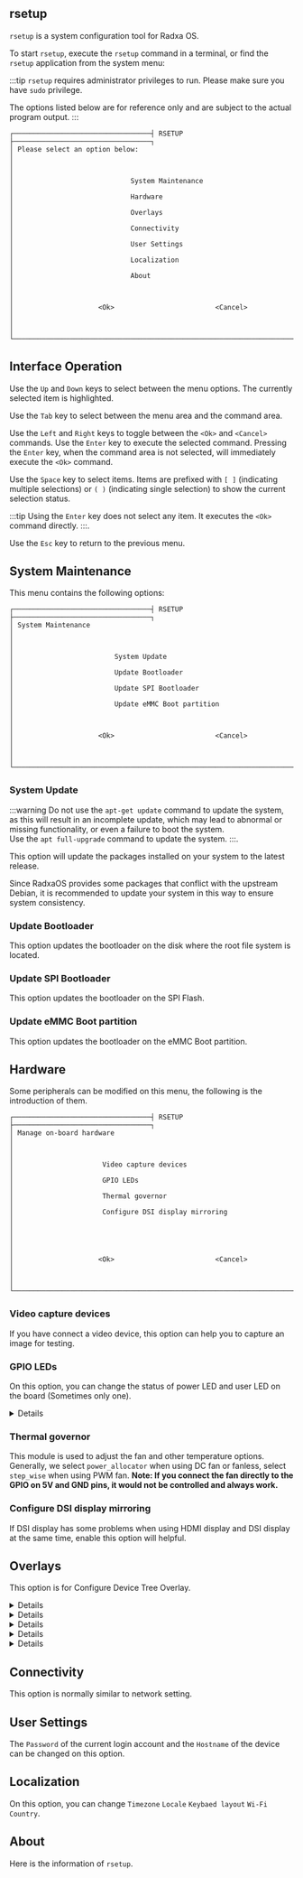 

## rsetup

`rsetup` is a system configuration tool for Radxa OS.

To start `rsetup`, execute the `rsetup` command in a terminal, or find the `rsetup` application from the system menu:

:::tip
`rsetup` requires administrator privileges to run. Please make sure you have `sudo` privilege.

The options listed below are for reference only and are subject to the actual program output.
:::

```
┌──────────────────────────────────┤ RSETUP ├──────────────────────────────────┐
│ Please select an option below:                                               │
│                                                                              │
│                             System Maintenance                               │
│                             Hardware                                         │
│                             Overlays                                         │
│                             Connectivity                                     │
│                             User Settings                                    │
│                             Localization                                     │
│                             About                                            │
│                                                                              │
│                     <Ok>                         <Cancel>                    │
│                                                                              │
└──────────────────────────────────────────────────────────────────────────────┘
```

## Interface Operation

Use the `Up` and `Down` keys to select between the menu options. The currently selected item is highlighted.

Use the `Tab` key to select between the menu area and the command area.

Use the `Left` and `Right` keys to toggle between the `<Ok>` and `<Cancel>` commands. Use the `Enter` key to execute the selected command.
Pressing the `Enter` key, when the command area is not selected, will immediately execute the `<Ok>` command.

Use the `Space` key to select items. Items are prefixed with `[ ]` (indicating multiple selections) or `( )` (indicating single selection) to show the current selection status.

:::tip
Using the `Enter` key does not select any item. It executes the `<Ok>` command directly.
:::.

Use the `Esc` key to return to the previous menu.

## System Maintenance

This menu contains the following options:

```
┌──────────────────────────────────┤ RSETUP ├──────────────────────────────────┐
│ System Maintenance                                                           │
│                                                                              │
│                         System Update                                        │
│                         Update Bootloader                                    │
│                         Update SPI Bootloader                                │
│                         Update eMMC Boot partition                           │
│                                                                              │
│                     <Ok>                         <Cancel>                    │
│                                                                              │
└──────────────────────────────────────────────────────────────────────────────┘
```

### System Update

:::warning
Do not use the `apt-get update` command to update the system, as this will result in an incomplete update, which may lead to abnormal or missing functionality, or even a failure to boot the system.  
Use the `apt full-upgrade` command to update the system.
:::.

This option will update the packages installed on your system to the latest release.

Since RadxaOS provides some packages that conflict with the upstream Debian, it is recommended to update your system in this way to ensure system consistency.

### Update Bootloader

This option updates the bootloader on the disk where the root file system is located.

### Update SPI Bootloader

This option updates the bootloader on the SPI Flash.

### Update eMMC Boot partition

This option updates the bootloader on the eMMC Boot partition.

## Hardware

Some peripherals can be modified on this menu, the following is the introduction of them.

```
┌──────────────────────────────────┤ RSETUP ├──────────────────────────────────┐
│ Manage on-board hardware                                                     │
│                                                                              │
│                      Video capture devices                                   │
│                      GPIO LEDs                                               │
│                      Thermal governor                                        │
│                      Configure DSI display mirroring                         │
│                                                                              │
│                                                                              │
│                     <Ok>                         <Cancel>                    │
│                                                                              │
└──────────────────────────────────────────────────────────────────────────────┘
```

### Video capture devices

If you have connect a video device, this option can help you to capture an image for testing.

### GPIO LEDs

On this option, you can change the status of power LED and user LED on the board (Sometimes only one).

<Details summary="LED Setup">

<Led />

</Details>

### Thermal governor

This module is used to adjust the fan and other temperature options.
Generally, we select `power_allocator` when using DC fan or fanless, select `step_wise` when using PWM fan.
**Note: If you connect the fan directly to the GPIO on 5V and GND pins, it would not be controlled and always work.**

### Configure DSI display mirroring

If DSI display has some problems when using HDMI display and DSI display at the same time, enable this option will helpful.

## Overlays

This option is for Configure Device Tree Overlay.

<Details summary="Device Tree Configuration">

<Devicetree />

</Details>

<Details summary="Install 3rd party overlay">

<InstallOverlays />

</Details>

<Details summary="Adding LEDs">

<Addled />

</Details>

<Details summary="Configure Pins 8 and 10 as GPIOs">

<DisableFIQ />

</Details>

<Details summary="Configure UART2_M0 as normal serial port">

<EnableUart2 />

</Details>

## Connectivity

This option is normally similar to network setting.

## User Settings

The `Password` of the current login account and the `Hostname` of the device can be changed on this option.

## Localization

On this option, you can change `Timezone` `Locale` `Keybaed layout` `Wi-Fi Country`.

## About

Here is the information of `rsetup`.
